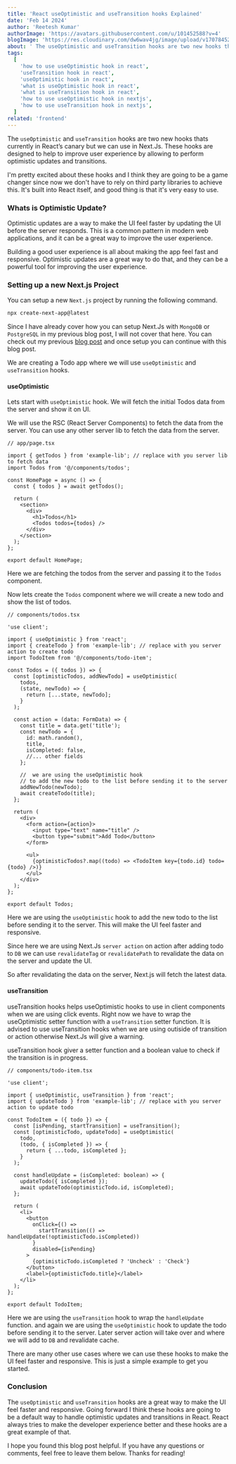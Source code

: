 ```yaml
---
title: 'React useOptimistic and useTransition hooks Explained'
date: 'Feb 14 2024'
author: 'Reetesh Kumar'
authorImage: 'https://avatars.githubusercontent.com/u/101452588?v=4'
blogImage: 'https://res.cloudinary.com/dw6wav4jg/image/upload/v1707845212/hook_f5fqe7.png'
about: ' The useOptimistic and useTransition hooks are two new hooks thats going to be game changer in React. These hooks are designed to help to improve user experience by allowing to perform optimistic updates and transitions.'
tags:
  [
    'how to use useOptimistic hook in react',
    'useTransition hook in react',
    'useOptimistic hook in react',
    'what is useOptimistic hook in react',
    'what is useTransition hook in react',
    'how to use useOptimistic hook in nextjs',
    'how to use useTransition hook in nextjs',
  ]
related: 'frontend'
---
```


The `useOptimistic` and `useTransition` hooks are two new hooks thats currently in React’s canary but we can use in Next.Js. These hooks are designed to help to improve user experience by allowing to perform optimistic updates and transitions.

I'm pretty excited about these hooks and I think they are going to be a game changer since now we don't have to rely on third party libraries to achieve this. It's built into React itself, and good thing is that it's very easy to use.

### Whats is Optimistic Update?

Optimistic updates are a way to make the UI feel faster by updating the UI before the server responds. This is a common pattern in modern web applications, and it can be a great way to improve the user experience.

Building a good user experience is all about making the app feel fast and responsive. Optimistic updates are a great way to do that, and they can be a powerful tool for improving the user experience.

### Setting up a new Next.js Project

You can setup a new `Next.js` project by running the following command.

```bash
npx create-next-app@latest
```

Since I have already cover how you can setup Next.Js with `MongoDB` or `PostgreSQL` in my previous blog post, I will not cover that here. You can check out my previous [blog post](https://reetesh.in/blog/trpc-with-next.js-14-and-mongodb-setup) and once setup you can continue with this blog post.

We are creating a Todo app where we will use `useOptimistic` and `useTransition` hooks.

#### useOptimistic

Lets start with `useOptimistic` hook. We will fetch the initial Todos data from the server and show it on UI.

We will use the RSC (React Server Components) to fetch the data from the server. You can use any other server lib to fetch the data from the server.

```tsx
// app/page.tsx

import { getTodos } from 'example-lib'; // replace with you server lib to fetch data
import Todos from '@/components/todos';

const HomePage = async () => {
  const { todos } = await getTodos();

  return (
    <section>
      <div>
        <h1>Todos</h1>
        <Todos todos={todos} />
      </div>
    </section>
  );
};

export default HomePage;
```

<Advertise title="Best SEO Practices for Next.js Apps" />

Here we are fetching the todos from the server and passing it to the `Todos` component.

Now lets create the `Todos` component where we will create a new todo and show the list of todos.

```tsx
// components/todos.tsx

'use client';

import { useOptimistic } from 'react';
import { createTodo } from 'example-lib'; // replace with you server action to create todo
import TodoItem from '@/components/todo-item';

const Todos = ({ todos }) => {
  const [optimisticTodos, addNewTodo] = useOptimistic(
    todos,
    (state, newTodo) => {
      return [...state, newTodo];
    }
  );

  const action = (data: FormData) => {
    const title = data.get('title');
    const newTodo = {
      id: math.random(),
      title,
      isCompleted: false,
      //... other fields
    };

    //  we are using the useOptimistic hook
    // to add the new todo to the list before sending it to the server
    addNewTodo(newTodo);
    await createTodo(title);
  };

  return (
    <div>
      <form action={action}>
        <input type="text" name="title" />
        <button type="submit">Add Todo</button>
      </form>

      <ul>
        {optimisticTodos?.map((todo) => <TodoItem key={todo.id} todo={todo} />)}
      </ul>
    </div>
  );
};

export default Todos;
```

Here we are using the `useOptimistic` hook to add the new todo to the list before sending it to the server. This will make the UI feel faster and responsive.

Since here we are using Next.Js `server action` on action after adding todo to `DB` we can use `revalidateTag` or `revalidatePath` to revalidate the data on the server and update the UI.

So after revalidating the data on the server, Next.js will fetch the latest data.

#### useTransition

useTransition hooks helps useOptimistic hooks to use in client components when we are using click events. Right now we have to wrap the useOptimistic setter function with a `useTransition` setter function. It is advised to use useTransition hooks when we are using outiside of transition or action otherwise Next.Js will give a warning.

useTransition hook giver a setter function and a boolean value to check if the transition is in progress.

```tsx
// components/todo-item.tsx

'use client';

import { useOptimistic, useTransition } from 'react';
import { updateTodo } from 'example-lib'; // replace with you server action to update todo

const TodoItem = ({ todo }) => {
  const [isPending, startTransition] = useTransition();
  const [optimisticTodo, updateTodo] = useOptimistic(
    todo,
    (todo, { isCompleted }) => {
      return { ...todo, isCompleted };
    }
  );

  const handleUpdate = (isCompleted: boolean) => {
    updateTodo({ isCompleted });
    await updateTodo(optimisticTodo.id, isCompleted);
  };

  return (
    <li>
      <button
        onClick={() =>
          startTransition(() => handleUpdate(!optimisticTodo.isCompleted))
        }
        disabled={isPending}
      >
        {optimisticTodo.isCompleted ? 'Uncheck' : 'Check'}
      </button>
      <label>{optimisticTodo.title}</label>
    </li>
  );
};

export default TodoItem;
```

Here we are using the `useTransition` hook to wrap the `handleUpdate` function. and again we are using the `useOptimistic` hook to update the todo before sending it to the server. Later server action will take over and where we will add to `DB` and revalidate cache.

There are many other use cases where we can use these hooks to make the UI feel faster and responsive. This is just a simple example to get you started.

### Conclusion

The `useOptimistic` and `useTransition` hooks are a great way to make the UI feel faster and responsive. Going forward I think these hooks are going to be a default way to handle optimistic updates and transitions in React. React always tries to make the developer experience better and these hooks are a great example of that.

I hope you found this blog post helpful. If you have any questions or comments, feel free to leave them below. Thanks for reading!
